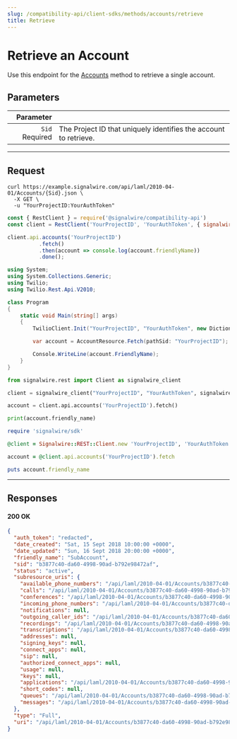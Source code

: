 ```yaml
---
slug: /compatibility-api/client-sdks/methods/accounts/retrieve
title: Retrieve
---
```



# Retrieve an Account

Use this endpoint for the [Accounts](./index.mdx) method to retrieve a single account.

## Parameters

|                                        Parameter |                                                                  |
| -----------------------------------------------: | ---------------------------------------------------------------- |
| `Sid` <span className="required-arg">Required</span> | The Project ID that uniquely identifies the account to retrieve. |

---

## Request

<Tabs groupId="compatibility-sdks">

<TabItem value="shell" label="cURL">

```shell
curl https://example.signalwire.com/api/laml/2010-04-01/Accounts/{Sid}.json \
  -X GET \
  -u "YourProjectID:YourAuthToken"
```

</TabItem>

<TabItem value="node" label="Node.js">

```javascript
const { RestClient } = require('@signalwire/compatibility-api')
const client = RestClient('YourProjectID', 'YourAuthToken', { signalwireSpaceUrl: 'example.signalwire.com' })

client.api.accounts('YourProjectID')
          .fetch()
          .then(account => console.log(account.friendlyName))
          .done();
```

</TabItem>

<TabItem value="csharp" label="C#">

```csharp
using System;
using System.Collections.Generic;
using Twilio;
using Twilio.Rest.Api.V2010;

class Program
{
    static void Main(string[] args)
    {
        TwilioClient.Init("YourProjectID", "YourAuthToken", new Dictionary<string, object> { ["signalwireSpaceUrl"] = "{SPACE}.signalwire.com" });

        var account = AccountResource.Fetch(pathSid: "YourProjectID");

        Console.WriteLine(account.FriendlyName);
    }
}
```

</TabItem>

<TabItem value="python" label="Python">

```python
from signalwire.rest import Client as signalwire_client

client = signalwire_client("YourProjectID", "YourAuthToken", signalwire_space_url = 'example.signalwire.com')

account = client.api.accounts('YourProjectID').fetch()

print(account.friendly_name)
```

</TabItem>

<TabItem value="ruby" label="Ruby">

```ruby
require 'signalwire/sdk'

@client = Signalwire::REST::Client.new 'YourProjectID', 'YourAuthToken', signalwire_space_url: "example.signalwire.com"

account = @client.api.accounts('YourProjectID').fetch

puts account.friendly_name
```

</TabItem>

</Tabs>

---

## Responses

<h4><span class="badge badge--success">200</span> OK</h4>

```json
{
  "auth_token": "redacted",
  "date_created": "Sat, 15 Sept 2018 10:00:00 +0000",
  "date_updated": "Sun, 16 Sept 2018 20:00:00 +0000",
  "friendly_name": "SubAccount",
  "sid": "b3877c40-da60-4998-90ad-b792e98472af",
  "status": "active",
  "subresource_uris": {
    "available_phone_numbers": "/api/laml/2010-04-01/Accounts/b3877c40-da60-4998-90ad-b792e98472af/AvailablePhoneNumbers.json",
    "calls": "/api/laml/2010-04-01/Accounts/b3877c40-da60-4998-90ad-b792e98472af/Calls.json",
    "conferences": "/api/laml/2010-04-01/Accounts/b3877c40-da60-4998-90ad-b792e98472af/Conferences.json",
    "incoming_phone_numbers": "/api/laml/2010-04-01/Accounts/b3877c40-da60-4998-90ad-b792e98472af/IncomingPhoneNumbers.json",
    "notifications": null,
    "outgoing_caller_ids": "/api/laml/2010-04-01/Accounts/b3877c40-da60-4998-90ad-b792e98472af/OutgoingCallerIds.json",
    "recordings": "/api/laml/2010-04-01/Accounts/b3877c40-da60-4998-90ad-b792e98472af/Recordings.json",
    "transcriptions": "/api/laml/2010-04-01/Accounts/b3877c40-da60-4998-90ad-b792e98472af/Transcriptions.json",
    "addresses": null,
    "signing_keys": null,
    "connect_apps": null,
    "sip": null,
    "authorized_connect_apps": null,
    "usage": null,
    "keys": null,
    "applications": "/api/laml/2010-04-01/Accounts/b3877c40-da60-4998-90ad-b792e98472af/Applications.json",
    "short_codes": null,
    "queues": "/api/laml/2010-04-01/Accounts/b3877c40-da60-4998-90ad-b792e98472af/Queues.json",
    "messages": "/api/laml/2010-04-01/Accounts/b3877c40-da60-4998-90ad-b792e98472af/Messages.json"
  },
  "type": "Full",
  "uri": "/api/laml/2010-04-01/Accounts/b3877c40-da60-4998-90ad-b792e98472af.json"
}
```